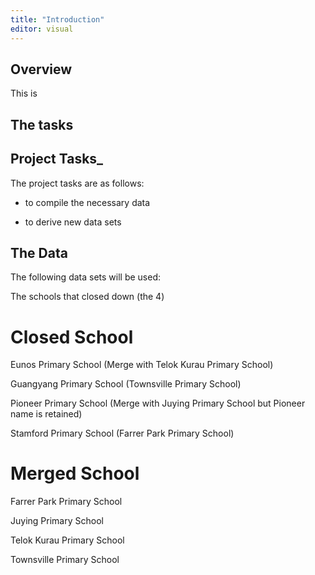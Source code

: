 ```yaml
---
title: "Introduction"
editor: visual
---
```


## Overview

This is

## The tasks

## Project Tasks\_

The project tasks are as follows:

-   to compile the necessary data

-   to derive new data sets

## The Data

The following data sets will be used:

The schools that closed down (the 4)

# Closed School

Eunos Primary School (Merge with Telok Kurau Primary School)

Guangyang Primary School (Townsville Primary School)

Pioneer Primary School (Merge with Juying Primary School but Pioneer name is retained)

Stamford Primary School (Farrer Park Primary School)

# Merged School

Farrer Park Primary School

Juying Primary School

Telok Kurau Primary School

Townsville Primary School
